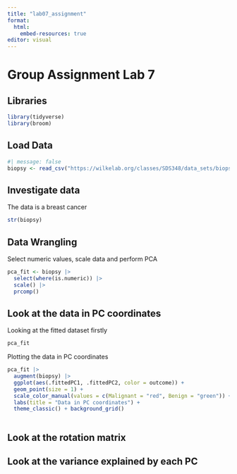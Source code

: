 ```yaml
---
title: "lab07_assignment"
format: 
  html:
    embed-resources: true
editor: visual
---
```


# Group Assignment Lab 7

## Libraries

```r
library(tidyverse)
library(broom)
```

## Load Data

```r
#| message: false
biopsy <- read_csv("https://wilkelab.org/classes/SDS348/data_sets/biopsy.csv")
```

## Investigate data

The data is a breast cancer

```r
str(biopsy)
```

## Data Wrangling

Select numeric values, scale data and perform PCA

```r
pca_fit <- biopsy |>
  select(where(is.numeric)) |>
  scale() |>
  prcomp() 
```

## Look at the data in PC coordinates

Looking at the fitted dataset firstly

```r
pca_fit
```

Plotting the data in PC coordinates

```r
pca_fit |>
  augment(biopsy) |>
  ggplot(aes(.fittedPC1, .fittedPC2, color = outcome)) +
  geom_point(size = 1) +
  scale_color_manual(values = c(Malignant = "red", Benign = "green")) +
  labs(title = "Data in PC coordinates") +
  theme_classic() + background_grid()
  
```

## Look at the rotation matrix

## Look at the variance explained by each PC
